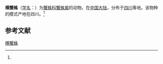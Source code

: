 {{Speciesbox
| name = 横蟹蛛
| status = 
| status_system = 
| image = 
| genus = Thomisus
| species = transversus
| authority = (Fox, 1937)<ref name='id14595'>{{cite web| url =http://www.bioinfo.cn/db05/BjdwSpecies.php?action=view&id=14595| title =横蟹蛛| work =《中国动物物种编目数据库》| publisher =中国科学院微生物研究所| author =中国科学院动物研究所| accessdate =2009-04-28| deadurl =yes| archiveurl =https://web.archive.org/web/20160305005016/http://www.bioinfo.cn/db05/BjdwSpecies.php?action=view&id=14595| archivedate =2016-03-05}}</ref>
}}

'''横蟹蛛'''（[[学名|学名]]：{{lang|la|''Thomisus transversus''}}）为[[蟹蛛科|蟹蛛科]][[蟹蛛属|蟹蛛属]]的动物。在[[中国大陆|中国大陆]]，分布于[[四川|四川]]等地。该物种的模式产地在四川。<ref name='id14595'/>

== 参考文献 ==
{{reflist}}

{{Wikispecies|Thomisus transversus}}
{{Taxonbar|from=Q2553685}}

[[Category:蟹蛛属|横蟹蛛]]


{{蜘蛛小作品}}